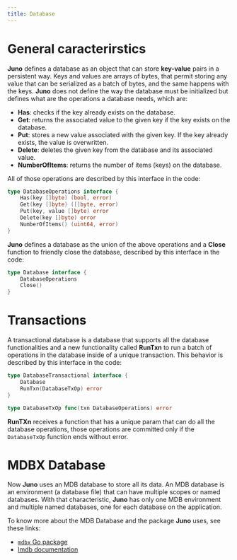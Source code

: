 ```yaml
---
title: Database
---
```


# General caracterirstics

**Juno** defines a database as an object that can store **key-value** pairs in a persistent way. Keys and values are
arrays of bytes, that permit storing any value that can be serialized as a batch of bytes, and the same happens with the
keys. **Juno** does not define the way the database must be initialized but defines what are the operations a database
needs, which are:

- **Has**: checks if the key already exists on the database.
- **Get**: returns the associated value to the given key if the key exists on the database.
- **Put**: stores a new value associated with the given key. If the key already exists, the value is overwritten.
- **Delete**: deletes the given key from the database and its associated value.
- **NumberOfItems**: returns the number of items (keys) on the database.

All of those operations are described by this interface in the code:

```go
type DatabaseOperations interface {
	Has(key []byte) (bool, error)
	Get(key []byte) ([]byte, error)
	Put(key, value []byte) error
	Delete(key []byte) error
	NumberOfItems() (uint64, error)
}
```

**Juno** defines a database as the union of the above operations and a **Close** function to friendly close the database,
described by this interface in the code:

```go
type Database interface {
	DatabaseOperations
	Close()
}
```

# Transactions

A transactional database is a database that supports all the database functionalities and a new functionality called
**RunTxn** to run a batch of operations in the database inside of a unique transaction. This behavior is described by
this interface in the code:

```go
type DatabaseTransactional interface {
	Database
	RunTxn(DatabaseTxOp) error
}

type DatabaseTxOp func(txn DatabaseOperations) error
```

**RunTXn** receives a function that has a unique param that can do all the database operations, those operations are
committed only if the `DatabaseTxOp` function ends without error.

# MDBX Database

Now **Juno** uses an MDB database to store all its data. An MDB database is an environment (a database file) that can
have multiple scopes or named databases. With that characteristic, **Juno** has only one MDB environment and multiple
named databases, one for each database on the application.

To know more about the MDB Database and the package **Juno** uses, see these links:

- [`mdbx` Go package](https://pkg.go.dev/github.com/torquem-ch/mdbx-go/mdbx)
- [lmdb documentation](http://www.lmdb.tech/doc/)
